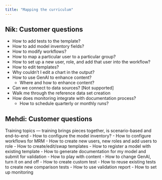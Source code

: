 ```yaml
---
title: "Mapping the curriculum"
---
```


## Nik: Customer questions
- How to add tests to the template?
- How to add model inventory fields?
- How to modify workflows?
- How to map a particular user to a particular group?
- How to set up a new user, role, and add that user into the workflow?
- How to edit templates?
- Why couldn’t I edit a chart in the output?
- How to use GenAI to enhance content?
    - Where and how to enhance content?
- Can we connect to data sources?  [Not supported]
- Walk me through the reference data set creation
- How does monitoring integrate with documentation process?
    - How to schedule quarterly or monthly runs?

## Mehdi: Customer questions
Training topics — training brings pieces together, is scenario-based and end-to-end
- How to configure the model inventory?
- How to configure workflows for MRM
- How to create new users, new roles and add users to role
- How to create/edit/swap templates
- How to register a model with existing template
- How to generate documentation for my model and submit for validation
- How to play with content
    - How to change GenAI, turn it on and off
    - How to create custom test 
    - How to reuse existing tests to create new comparison tests
- How to use validation report
- How to set up monitoring 
